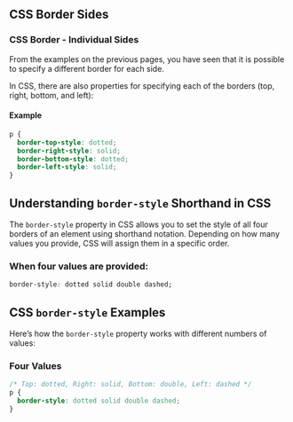 ## CSS Border Sides

### CSS Border - Individual Sides

From the examples on the previous pages, you have seen that it is possible to specify a different border for each side.

In CSS, there are also properties for specifying each of the borders (top, right, bottom, and left):

#### Example

```css
p {
  border-top-style: dotted;
  border-right-style: solid;
  border-bottom-style: dotted;
  border-left-style: solid;
}
```
## Understanding `border-style` Shorthand in CSS

The `border-style` property in CSS allows you to set the style of all four borders of an element using shorthand notation. Depending on how many values you provide, CSS will assign them in a specific order.

###  When four values are provided:

```css
border-style: dotted solid double dashed;
```

## CSS `border-style` Examples

Here’s how the `border-style` property works with different numbers of values:

###  Four Values

```css
/* Top: dotted, Right: solid, Bottom: double, Left: dashed */
p {
  border-style: dotted solid double dashed;
}
```